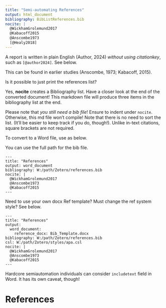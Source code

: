 ```yaml
---
title: "Semi-automating References"
output: html_document
bibliography: BibListReferences.bib
nocite: |
  @WickhamGrolemund2017
  @Kabacoff2015
  @Anscombe1973
  [@Healy2018]
---
```


A report is written in plain English (Author, 2024) *without using citationkey*, such as `[@author2024]`. 
See below.

This can be found in earlier studies (Anscombe, 1973; Kabacoff, 2015).

Is it possible to just print the references list?
    
Yes, **nocite** creates a Bibliography list. Have a closer look at the end of the converted document! This markdown file will produce three items in the bibliography list at the end. 

Please note that *you still need a bib file*! Ensure to indent under `nocite`. Otherwise, this md file won't compile! 
Note that there is no need to sort the list.
(It'll be easier to keep track if you do, though!).
Unlike in-text citations, square brackets are not required.

To convert to a Word file, use as below.

You can use the full path for the bib file.

```
---
title: "References"
output: word_document
bibliography: W:/path/Zotero/references.bib
nocite: |
  @WickhamGrolemund2017
  @Anscombe1973
  @Kabacoff2015
---
```

Need to use your own docx Ref template?
Must change the ref system style? See below.

```
---
title: "References"
output:
  word_document:
    reference_docx: Bib_Template.docx
bibliography: W:/path/Zotero/references.bib
csl: W:/path/Zotero/styles/apa.csl
nocite: |
  @WickhamGrolemund2017
  @Anscombe1973
  @Kabacoff2015
---
```

Hardcore semiautomation individuals can consider `includetext` field in Word. It has its own caveat, though!

# References
